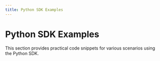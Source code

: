 ```yaml
---
title: Python SDK Examples
---
```


# Python SDK Examples

This section provides practical code snippets for various scenarios using the Python SDK. 